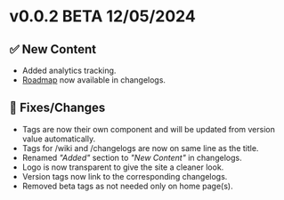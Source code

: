 # v0.0.2 <span class="badge badge-lg badge-warning">BETA</span> <span class="badge badge-lg badge-error">12/05/2024</span>

## ✅ New Content

- Added analytics tracking.
- [Roadmap](/changelogs/roadmap) now available in changelogs.

## 🔧 Fixes/Changes

- Tags are now their own component and will be updated from version value automatically.
- Tags for /wiki and /changelogs are now on same line as the title.
- Renamed *"Added"* section to *"New Content"* in changelogs.
- Logo is now transparent to give the site a cleaner look.
- Version tags now link to the corresponding changelogs.
- Removed beta tags as not needed only on home page(s).